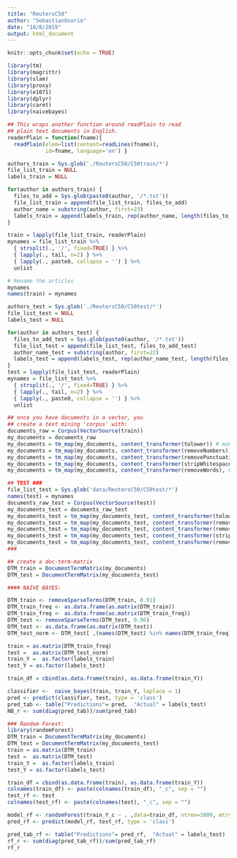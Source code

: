```yaml
---
title: "ReutersC50"
author: "SebastianOsorio"
date: "18/8/2019"
output: html_document
---
```


```r
knitr::opts_chunk$set(echo = TRUE)
```

```r
library(tm) 
library(magrittr)
library(slam)
library(proxy)
library(e1071)
library(dplyr)
library(caret)
library(naivebayes)

```

```r
## This wraps another function around readPlain to read
## plain text documents in English.
readerPlain = function(fname){
  readPlain(elem=list(content=readLines(fname)), 
            id=fname, language='en') }
```

```r
authors_train = Sys.glob('./ReutersC50/C50train/*')
file_list_train = NULL
labels_train = NULL

for(author in authors_train) {
  files_to_add = Sys.glob(paste0(author, '/*.txt'))
  file_list_train = append(file_list_train, files_to_add)
  author_name = substring(author, first=23)
  labels_train = append(labels_train, rep(author_name, length(files_to_add)))
}

train = lapply(file_list_train, readerPlain) 
mynames = file_list_train %>%
  { strsplit(., '/', fixed=TRUE) } %>%
  { lapply(., tail, n=2) } %>%
  { lapply(., paste0, collapse = '') } %>%
  unlist

# Rename the articles
mynames
names(train) = mynames

```

```r

authors_test = Sys.glob('./ReutersC50/C50test/*')
file_list_test = NULL
labels_test = NULL

for(author in authors_test) {
  files_to_add_test = Sys.glob(paste0(author, '/*.txt'))
  file_list_test = append(file_list_test, files_to_add_test)
  author_name_test = substring(author, first=22)
  labels_test = append(labels_test, rep(author_name_test, length(files_to_add_test)))
}
test = lapply(file_list_test, readerPlain) 
mynames = file_list_test %>%
  { strsplit(., '/', fixed=TRUE) } %>%
  { lapply(., tail, n=2) } %>%
  { lapply(., paste0, collapse = '') } %>%
  unlist

```
```r
## once you have documents in a vector, you 
## create a text mining 'corpus' with: 
documents_raw = Corpus(VectorSource(train))
my_documents = documents_raw
my_documents = tm_map(my_documents, content_transformer(tolower)) # make everything lowercase
my_documents = tm_map(my_documents, content_transformer(removeNumbers)) # remove numbers
my_documents = tm_map(my_documents, content_transformer(removePunctuation)) # remove punctuation
my_documents = tm_map(my_documents, content_transformer(stripWhitespace)) ## remove excess white-space
my_documents = tm_map(my_documents, content_transformer(removeWords), stopwords("en"))

## TEST ###
file_list_test = Sys.glob('data/ReutersC50/C50test/*')
names(test) = mynames
documents_raw_test = Corpus(VectorSource(test))
my_documents_test = documents_raw_test
my_documents_test = tm_map(my_documents_test, content_transformer(tolower)) # make everything lowercase
my_documents_test = tm_map(my_documents_test, content_transformer(removeNumbers)) # remove numbers
my_documents_test = tm_map(my_documents_test, content_transformer(removePunctuation)) # remove punctuation
my_documents_test = tm_map(my_documents_test, content_transformer(stripWhitespace)) ## remove excess white-space
my_documents_test = tm_map(my_documents_test, content_transformer(removeWords), stopwords("en"))
###

## create a doc-term-matrix
DTM_train = DocumentTermMatrix(my_documents)
DTM_test = DocumentTermMatrix(my_documents_test)
```

```r
#### NAIVE BAYES:

DTM_train <- removeSparseTerms(DTM_train, 0.91)
DTM_train_freq <- as.data.frame(as.matrix(DTM_train))
DTM_train_freq <- as.data.frame(as.matrix(DTM_train_freq))
DTM_test <- removeSparseTerms(DTM_test, 0.96)
DTM_test <- as.data.frame(as.matrix(DTM_test))
DTM_test_norm <- DTM_test[ ,(names(DTM_test) %in% names(DTM_train_freq))]

train = as.matrix(DTM_train_freq)
test =  as.matrix(DTM_test_norm)
train_Y =  as.factor(labels_train)
test_Y = as.factor(labels_test)

train_df = cbind(as.data.frame(train), as.data.frame(train_Y))

classifier <-  naive_bayes(train, train_Y, laplace = 1)
pred <- predict(classifier, test, type = 'class')
pred_tab <- table("Predictions"= pred,  "Actual" = labels_test)
NB_r <- sum(diag(pred_tab))/sum(pred_tab)
```

	

```r
### Random Forest:
library(randomForest)
DTM_train = DocumentTermMatrix(my_documents)
DTM_test = DocumentTermMatrix(my_documents_test)
train = as.matrix(DTM_train)
test =  as.matrix(DTM_test)
train_Y =  as.factor(labels_train)
test_Y = as.factor(labels_test)

train_df = cbind(as.data.frame(train), as.data.frame(train_Y))
colnames(train_df) <- paste(colnames(train_df), "_c", sep = "")
test_rf <- test
colnames(test_rf) <- paste(colnames(test), "_c", sep = "")

```
	

```r
model_rf <- randomForest(train_Y_c ~ . ,data=train_df, ntree=1000, mtry = 20) # Non cv
pred_rf <- predict(model_rf, test_rf, type = 'class')

pred_tab_rf <- table("Predictions"= pred_rf,  "Actual" = labels_test)
rf_r <- sum(diag(pred_tab_rf))/sum(pred_tab_rf)
rf_r

```
	


